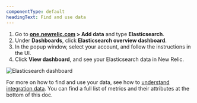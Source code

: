```yaml
---
componentType: default
headingText: Find and use data
---
```



1. Go to **[one.newrelic.com](https://one.newrelic.com) > Add data** and type **Elasticsearch**.
2. Under **Dashboards**, click **Elasticsearch overview dashboard**.
3. In the popup window, select your account, and follow the instructions in the UI.
4. Click **View dashboard**, and see your Elasticsearch data in New Relic.

<img
    title="Elasticsearch dashboard"
    alt="Elasticsearch dashboard"
    src={infrastructureInstallElasticDashboard}
/>

For more on how to find and use your data, see how to [understand integration data](/docs/infrastructure/integrations/find-use-infrastructure-integration-data). You can find a full list of metrics and their attributes at the bottom of this doc. 

